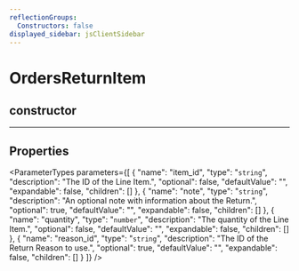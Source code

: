 ```yaml
---
reflectionGroups:
  Constructors: false
displayed_sidebar: jsClientSidebar
---
```



# OrdersReturnItem

## constructor

___

## Properties

<ParameterTypes parameters={[
  {
    "name": "item_id",
    "type": "`string`",
    "description": "The ID of the Line Item.",
    "optional": false,
    "defaultValue": "",
    "expandable": false,
    "children": []
  },
  {
    "name": "note",
    "type": "`string`",
    "description": "An optional note with information about the Return.",
    "optional": true,
    "defaultValue": "",
    "expandable": false,
    "children": []
  },
  {
    "name": "quantity",
    "type": "`number`",
    "description": "The quantity of the Line Item.",
    "optional": false,
    "defaultValue": "",
    "expandable": false,
    "children": []
  },
  {
    "name": "reason_id",
    "type": "`string`",
    "description": "The ID of the Return Reason to use.",
    "optional": true,
    "defaultValue": "",
    "expandable": false,
    "children": []
  }
]} />
